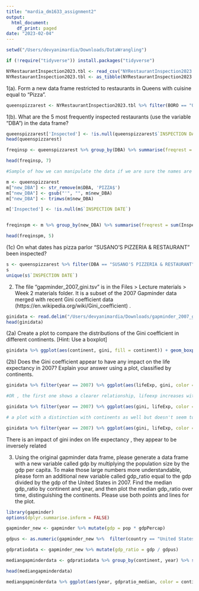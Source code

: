 ```yaml
---
title: "mardia_dm1633_assignment2"
output:
  html_document:
    df_print: paged
date: "2023-02-04"
---
```


```r
setwd("/Users/devyanimardia/Downloads/DataWrangling")

if (!require("tidyverse")) install.packages("tidyverse")

NYRestaurantInspection2023.tbl <- read_csv("NYRestaurantInspection2023.csv")
NYRestaurantInspection2023.tbl <- as_tibble(NYRestaurantInspection2023.tbl)

```
1(a). Form a new data frame restricted to restaurants in Queens with cuisine equal to “Pizza”.
```r

queenspizzarest <- NYRestaurantInspection2023.tbl %>% filter(BORO == "Queens", `CUISINE DESCRIPTION` == "Pizza")
```
1(b). What are the 5 most frequently inspected restaurants (use the variable “DBA”) in the
data frame?
```r
queenspizzarest['Inspected'] <- !is.null(queenspizzarest$`INSPECTION DATE`) 
head(queenspizzarest)

freqinsp <- queenspizzarest %>% group_by(DBA) %>% summarise(freqrest = sum(Inspected)) %>% arrange(desc(freqrest))

head(freqinsp, 7)


```

```r
#Sample of how we can manipulate the data if we are sure the names are duplicates in order to group the data better

m <- queenspizzarest
m["new_DBA"] <- str_remove(m$DBA, 'PIZZA$') 
m["new_DBA"] <- gsub("'", "", m$new_DBA)
m["new_DBA"] <- trimws(m$new_DBA)

m['Inspected'] <- !is.null(m$`INSPECTION DATE`) 


freqinspm <- m %>% group_by(new_DBA) %>% summarise(freqrest = sum(Inspected)) %>% arrange(desc(freqrest))

head(freqinspm, 5)

```


(1c) On what dates has pizza parlor "SUSANO'S PIZZERIA & RESTAURANT" been inspected? 

```r
s <- queenspizzarest %>% filter(DBA == "SUSANO'S PIZZERIA & RESTAURANT") %>% select(DBA, `INSPECTION DATE`, `INSPECTION TYPE`, `VIOLATION DESCRIPTION`)
s
unique(s$`INSPECTION DATE`)
```
(2) The file "gapminder_2007_gini.tsv" is in the Files > Lecture materials > Week 2 materials folder. It is a subset of the 2007 Gapminder data merged with recent Gini coefficient data (https://en.wikipedia.org/wiki/Gini_coefficient) . 


```r
ginidata <- read.delim("/Users/devyanimardia/Downloads/gapminder_2007_gini.tsv",sep="\t")
head(ginidata)
```
(2a) Create a plot to compare the distributions of the Gini coefficient in different continents. [Hint: Use a boxplot]


```r
ginidata %>% ggplot(aes(continent, gini, fill = continent)) + geom_boxplot(outlier.colour="black", outlier.shape=3, outlier.size=3) + xlab("Continent") + ylab("gini") + theme(legend.position = "top")

```
(2b) Does the Gini coefficient appear to have any impact on the life expectancy in 2007? Explain your answer using a plot, classified by continents.


```r
ginidata %>% filter(year == 2007) %>% ggplot(aes(lifeExp, gini, color = gini)) + geom_point()  + geom_smooth() + ggtitle("Life Expectancy vs Gini in 2007") + theme(plot.title = element_text(size = 15, hjust = 0.5))

#OR , the first one shows a clearer relationship, lifeexp increases with decreasing gini

ginidata %>% filter(year == 2007) %>% ggplot(aes(gini, lifeExp, color = gini)) + geom_point()  + geom_smooth()

# a plot with a distinction with continents as well but doesn't seem to give a lot of insights

ginidata %>% filter(year == 2007) %>% ggplot(aes(gini, lifeExp, color = continent)) + geom_point()

```
There is an impact of gini index on life expectancy , they appear to be inversely related


(3) Using the original gapminder data frame, please generate a data frame with a new variable called gdp by multiplying the population size by the gdp per capita. To make those large numbers more understandable, please form an additional new variable called gdp_ratio equal to the gdp divided by the gdp of the United States in 2007.
Find the median gdp_ratio by continent and year, and then plot the median gdp_ratio over time, distinguishing the continents. Please use both points and lines for the plot.

```r
library(gapminder)
options(dplyr.summarise.inform = FALSE)

gapminder_new <- gapminder %>% mutate(gdp = pop * gdpPercap)

gdpus <- as.numeric(gapminder_new %>%  filter(country == "United States", year == 2007) %>% select(gdpPercap))

gdpratiodata <- gapminder_new %>% mutate(gdp_ratio = gdp / gdpus)

mediangapminderdata <- gdpratiodata %>% group_by(continent, year) %>% summarise(gdpratio_median=median(gdp_ratio)) %>% arrange(desc(year))

head(mediangapminderdata)
```
```r
mediangapminderdata %>% ggplot(aes(year, gdpratio_median, color = continent)) + geom_point() + geom_line() + xlab("Year") + ylab("Median GDP_Ratio") + ggtitle("Median Gdp Ratio over time") + theme(legend.position = "top")  + scale_colour_discrete(name = "Continents :") + theme(plot.title = element_text(size = 15, hjust = 0.5))
```

